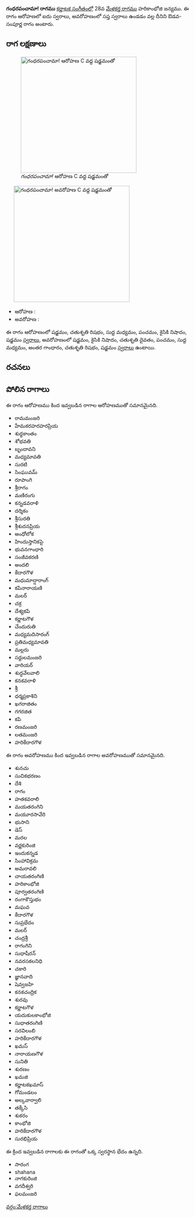 {{Infobox ragam
	| name          	= గంధరపంచామా!
	| synonym	    	= 
	| mela          	= 
	| chakra        	= 
	| janaka        	= 
	| type          	= ఔడవ-సంపూర్ణ
	| arohanam      	= {{svaraC|S|R2|M1|P|N2|S'}} 
	| avarohanam    	= {{svaraC|S'|N2|D2|P|M1|G3|R2|S}}
	| jeeva         	=
	| chhaya        	=
	| nyasa         	=
	| vishesha      	= 
	| equivalent  		= 
}}
{{కర్ణాటక సంగీత రాగాలు}}
'''గంధరపంచామా! రాగము''' [[కర్ణాటక సంగీతం]]లో 28వ [[మేళకర్త రాగము]] హరికాంభోజి జన్యము.  ఈ రాగం ఆరోహణలో ఐదు స్వరాలు, అవరోహణంలో సప్త స్వరాలు ఉండడం వల్ల దీనిని ఔడవ-సంపూర్ణ రాగం అంటారు.


==రాగ లక్షణాలు==
[[Image:gandharapancama_ar_kb2wiki.png|thumb|right|316px|''గంధరపంచామా!'' ఆరోహణ C వద్ద షడ్జమంతో]]
	[[Image:gandharapancama_av_kb2wiki.png|thumb|right|316px|''గంధరపంచామా!'' అవరోహణ C వద్ద షడ్జమంతో]]

* ఆరోహణ : {{svaraC|S|R2|M1|P|N2|S'}} 
* అవరోహణ : {{svaraC|S'|N2|D2|P|M1|G3|R2|S}}

ఈ రాగం ఆరోహణంలో షడ్జమం, చతుశృతి రిషభం, సుద్ద మధ్యమం, పంచమం, కైసికి నిషాదం, షడ్జమం [[స్వరాలు]], అవరోహణంలో షడ్జమం, కైసికి నిషాదం, చతుశృతి దైవతం, పంచమం, సుద్ద మధ్యమం, అంతర గాంధారం, చతుశృతి రిషభం, షడ్జమం [[స్వరాలు]] ఉంటాయి.

==రచనలు==



==పోలిన రాగాలు==
ఈ రాగం ఆరోహణము కింద ఇవ్వబడిన రాగాల ఆరోహణముతో సమానమైనది.
* రామమంజరి
* హేమకరహరహరప్రియ
* శుధ్ధకాంతం
* శోభవతి
* బృందావని
* మధ్యమావతి
* సురటి
* సింఘువమ్
* రూపాంగి
* శ్రీరాగం
* మణిరంగు
* కన్నడవరాళి
* దర్శికం
* శ్రీసురతి
* శ్రీశుదనప్రియ
* అంధోలోక
* హిందుస్తానికపై
* భువనగాంధారి
* సంజీవకరణి
* అందలి
* కేదారగౌళ
* మధుమాద్షారాంగ్
* కపినారాయణి
* మలర్
* చక్ర
*  దేశ్యకపి
* కర్ణాటగౌళ
* చేందురుతి
* మధ్యమదిసారంగ్
* ప్రతిమధ్యమావతి
*  మల్లరు
* సర్దులమంజరి
* వారియర్
* శుద్ధవేలవాలి
* కనకవరాళి
* శ్రీ
* ధర్మప్రకాశిని
*  ఖగరాజితం
* గగరజిత
* కపి
* రణమంజరి
* లతమంజరి
* హరికేదారగౌళ

ఈ రాగం అవరోహణము కింద ఇవ్వబడిన రాగాల అవరోహణముతో సమానమైనది.
* శునచు
* సుచికభరణం
* దేశి
* రాగం
* హతకవరాలి
* మయతరంగిని
* మయూరసావేరి
* భుసాని
* డెస్
* మరల
* వర్ణకురింజి
* ఇందుకన్నడ
* సింహావిక్రమ
* అమరావలి
* చాయతరంగిణి
* హరికాంభోజి
* పూర్వతరంగిణి
* రంగాకౌస్తుభం
* మఘవ
* కేదారగౌళ
* సుప్రభేదం
* మలర్
* చంద్రశ్రీ
* రాగంగిని
* సుధాషీరన్
* నవరసకలనిధి
* చకారి
* జ్ఞానవాది
*  షెవ్వజహి
* కనకచంద్రిక
* శురవు
* కర్ణాటగౌళ
* యదుకులకాంభోజి
* సుధాతరంగిణి
* సరవిలంబి
* హరికేదారగౌళ
* ఖమస్
* నారాయణగౌళ
* సునితి
*  శురణం
* ఖమజి
* కర్ణాటకఖమాస్
*  గోమండలం
* అల్కవార్వాలి
* తక్కేసి
* శుకరం
* కాంభోజి
* హరికేదారగౌళ
* సురభిప్రియ

ఈ క్రింద ఇవ్వబడిన రాగాలకు ఈ రాగంతో ఒక్క స్వరస్థాన భేదం ఉన్నది.
* సారంగ
* shahana
* నాగకురింజి
* వగదీశ్వరి
* ఫలమంజరి



[[వర్గం:మేళకర్త రాగాలు]]